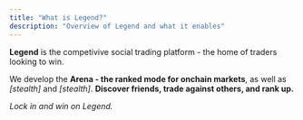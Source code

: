 ```yaml
---
title: "What is Legend?"
description: "Overview of Legend and what it enables"
---
```


**Legend** is the competivive social trading platform - the home of traders looking to win.

We develop the **Arena - the ranked mode for onchain markets**, as well as *[stealth]* and *[stealth]*. 
**Discover friends, trade against others, and rank up.**

*Lock in and win on Legend.*


<CardGroup cols={2}>
  <Card title="Why we built this" icon="question" href="/about/why" />
  <Card title="Who we built this for" icon="user" href="/about/who" />
</CardGroup>

